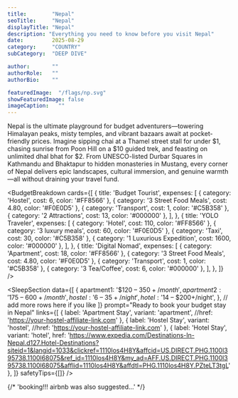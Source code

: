 ---
title:        "Nepal"
seoTitle:     "Nepal"
displayTitle: "Nepal"
description: "Everything you need to know before you visit Nepal"
date:         2025-08-29
category:     "COUNTRY"
subCategory:  "DEEP DIVE"

author:       ""
authorRole:   ""
authorBio:    ""

featuredImage:  "/flags/np.svg"
showFeaturedImage: false
imageCaption:   ""
---

<CountryPhoto
  src="/blogCountryImages/nepal/nepal-namche-bazaar.jpg"
  alt="Namche Bazaar aerial view, Everest trek, Himalaya, Nepal"
  caption="Namche Bazaar aerial view, Everest trek, Himalaya, Nepal"
/>

Nepal is the ultimate playground for budget adventurers—towering Himalayan peaks, misty temples, and vibrant bazaars await at pocket-friendly prices. Imagine sipping chai at a Thamel street stall for under $1, chasing sunrise from Poon Hill on a $10 guided trek, and feasting on unlimited dhal bhat for $2. From UNESCO-listed Durbar Squares in Kathmandu and Bhaktapur to hidden monasteries in Mustang, every corner of Nepal delivers epic landscapes, cultural immersion, and genuine warmth—all without draining your travel fund.

<BudgetBreakdown
  cards={[
    {
      title: 'Budget Tourist',
      expenses: [
        { category: 'Hostel', cost: 6, color: '#FF8566' },
        { category: '3 Street Food Meals', cost: 4.80, color: '#F0E0D5' },
        { category: 'Transport', cost: 1, color: '#C5B358' },
        { category: '2 Attractions', cost: 13, color: '#000000' },
      ],
    },
    {
      title: 'YOLO Traveler',
      expenses: [
        { category: 'Hotel', cost: 110, color: '#FF8566' },
        { category: '3 luxury meals', cost: 60, color: '#F0E0D5' },
        { category: 'Taxi', cost: 30, color: '#C5B358' },
        { category: '1 Luxurious Expedition', cost: 1600, color: '#000000' },
      ],
    },
    {
      title: 'Digital Nomad',
      expenses: [
        { category: 'Apartment', cost: 18, color: '#FF8566' },
        { category: '3 Street Food Meals', cost: 4.80, color: '#F0E0D5' },
        { category: 'Transport', cost: 1, color: '#C5B358' },
        { category: '3 Tea/Coffee', cost: 6, color: '#000000' },
      ],
    },
  ]}
/>

<FlightCTA
  title="Book Cheap Flights to Kathmandu, Nepal"
  subtitle="Your $25 a Day Adventure Awaits!"
  buttonText="Book Now"
  href="https://www.expedia.com/Destinations-In-Nepal.d127.Flight-Destinations?siteid=1&langid=1033&clickref=1011lBzxGpIM&affcid=US.DIRECT.PHG.1100l395738.1100l68075&ref_id=1011lBzxGpIM&my_ad=AFF.US.DIRECT.PHG.1100l395738.1100l68075&afflid=1011lBzxGpIM&affdtl=PHG.1011lBzxGpIM.PZc0eXIiqB"
/>

<TourSectionStarter 
    subHeader="Explore Nepal’s Budget-Friendly Tours and Day Trips" 
    paragraph="Dive into a sunrise Sarangkot hilltop bike tour, paddle across Phewa Lake at dawn, or join a group safari in Chitwan National Park for under $30. Trek the Annapurna foothills via village teahouses, wander through rhododendron-lined trails, or join free local festivals in Pokhara and Kathmandu. Whether you crave wildlife, culture, or off-the-beaten-path adventures, these wallet-wise excursions unlock the real Nepal without the hefty price tag." 
/>

<TourCTA
  partnerId="P00249582"
  widgetRef="W-ced49aba-90dc-448f-95de-680afba40ba9"
  toursLink="https://www.viator.com/en-CA/Nepal/d724?pid=P00249582&mcid=42383&medium=link"
  destination="Nepal"
/>

<SleepSectionStarter 
    subHeader="Budget Beds to Luxury Steals: Nepal’s Affordable Lodging" 
    paragraph="Travel in March–May or September–November for clear skies and shoulder-season discounts. Hostel dorms in Kathmandu start at $4 a night; private guesthouse rooms go for $10–$15. Along trekking routes, Himalayan teahouses offer beds and meals included for about $12. In Pokhara, bamboo treehouses and lakeside cottages begin at $8, while boutique hotels in Patan and Lumbini deliver boutique comfort from $20. Every stay brings cozy vibes, reliable Wi-Fi, and unbeatable value." 
/>

<SleepSection
  data={[
    {
      apartment1: '$120 – $350+/month',
      apartment2: '$175 – $600+/month',
      hostel:     '$6 – $35+/night',
      hotel:      '$14 – $200+/night',
    },
    // add more rows here if you like
  ]}
  prompt="Ready to book your budget stay in Nepal"
  links={[
    {
      label:   'Apartment Stay',
      variant: 'apartment',
      //href:    'https://your-hostel-affiliate-link.com'
    },
    {
      label:   'Hostel Stay',
      variant: 'hostel',
      //href:    'https://your-hostel-affiliate-link.com'
    },
    {
      label:   'Hotel Stay',
      variant: 'hotel',
      href:    'https://www.expedia.com/Destinations-In-Nepal.d127.Hotel-Destinations?siteid=1&langid=1033&clickref=1110los4H8Y&affcid=US.DIRECT.PHG.1100l395738.1100l68075&ref_id=1110los4H8Y&my_ad=AFF.US.DIRECT.PHG.1100l395738.1100l68075&afflid=1110los4H8Y&affdtl=PHG.1110los4H8Y.PZteLT3tgL'
    },
  ]}
  safetyTips={[]}
/>

{/* 
  'booking!!! airbnb was also suggested...'
*/}

